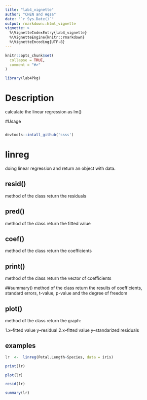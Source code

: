 ```yaml
---
title: "lab4_vignette"
author: "CHEN and Aqsa"
date: "`r Sys.Date()`"
output: rmarkdown::html_vignette
vignette: >
  %\VignetteIndexEntry{lab4_vignette}
  %\VignetteEngine{knitr::rmarkdown}
  %\VignetteEncoding{UTF-8}
---
```


```r
knitr::opts_chunk$set(
  collapse = TRUE,
  comment = "#>"
)
```

```r
library(lab4Pkg)
```

# Description
calculate the linear regression as lm()

#Usage
```R

devtools::intall_github('ssss')
```

# linreg
doing linear regression and return an object with data.

## resid()
method of the class 
return the residuals

## pred()
method of the class 
return the fitted value

## coef()
method of the class 
return the coefficients

## print()
method of the class 
return the vector of coefficients 

##summary()
method of the class 
return the results of coefficients, standard errors, t-value, p-value and the degree of freedom

## plot()
method of the class 
return the graph:

1.x--fitted value  y--residual
2.x--fitted value  y--standarized residuals

## examples
```r
lr  <-  linreg(Petal.Length~Species, data = iris)

print(lr)

plot(lr)

resid(lr)

summary(lr)

```
